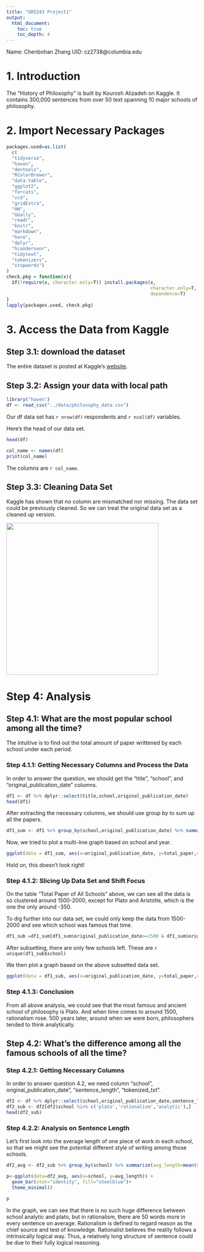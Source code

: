 ```yaml
---
title: "GR5243 Project1"
output:
  html_document:
    toc: true
    toc_depth: 4
---
```


Name: Chenbohan Zhang
UID: cz2738@columbia.edu

# 1. Introduction

The "History of Philosophy" is built by Kourosh Alizadeh on Kaggle. It contains 300,000 sentences from over 50 text spanning 10 major schools of philosophy. 



# 2. Import Necessary Packages

```r
packages.used=as.list(
  c(
  "tidyverse",
  "haven",
  "devtools",
  "RColorBrewer",
  "data.table",
  "ggplot2",
  "forcats",
  "vcd",
  "gridExtra",
  "HH",
  "GGally",
  "readr",
  "knitr",
  "markdown",
  "here",
  "dplyr",
  "hcandersenr",
  "tidytext",
  "tokenizers",
  "stopwords")
)
check.pkg = function(x){
  if(!require(x, character.only=T)) install.packages(x, 
                                                     character.only=T,
                                                     dependence=T)
}
lapply(packages.used, check.pkg)
```


# 3. Access the Data from Kaggle

## Step 3.1: download the dataset

The entire dataset is posted at Kaggle's [website](https://www.kaggle.com/datasets/kouroshalizadeh/history-of-philosophy?select=philosophy_data.csv).

## Step 3.2: Assign your data with local path

```r
library("haven")
df <- read_csv("../data/philosophy_data.csv")
```

Our df data set has `r nrow(df)` respondents and `r ncol(df)` variables.

Here's the head of our data set.

```r
head(df)
```


```r
col_name <- names(df)
print(col_name)
```
The columns are `r col_name`.

## Step 3.3: Cleaning Data Set

Kaggle has shown that no column are mismatched nor missing. The data set could be previously cleaned. So we can treat the original data set as a cleaned up version.

<img src="../figs/screen_shot_kaggle.png" width="400">

# Step 4: Analysis

## Step 4.1: What are the most popular school among all the time?

The intuitive is to find out the total amount of paper writtened by each school under each period.

### Step 4.1.1: Getting Necessary Columns and Process the Data

In order to answer the question, we should get the "title",  "school", and "original_publication_date" columns.

```r
df1 <- df %>% dplyr::select(title,school,original_publication_date)
head(df1)
```

After extracting the necessary columns, we should use group by to sum up all the papers. 

```r
df1_sum <- df1 %>% group_by(school,original_publication_date) %>% summarize(total_paper=n(),.groups = 'drop')
```

Now, we tried to plot a multi-line graph based on school and year.

```r
ggplot(data = df1_sum, aes(x=original_publication_date, y=total_paper,colour=school)) + geom_line() + labs(title="Total Paper of All Schools") 
```

Hold on, this doesn't look right!


### Step 4.1.2: Slicing Up Data Set and Shift Focus

On the table "Total Paper of All Schools" above, we can see all the data is so clustered around 1500-2000, except for Plato and Aristotle, which is the one the only around -350.

To dig further into our data set, we could only keep the data from 1500-2000 and see which school was famous that time.

```r
df1_sub =df1_sum[df1_sum$original_publication_date>=1500 & df1_sum$original_publication_date<=2000, ]

```

After subsetting, there are only few schools left. These are `r unique(df1_sub$school)`

We then plot a graph based on the above subsetted data set.

```r
ggplot(data = df1_sub, aes(x=original_publication_date, y=total_paper,colour=school)) + geom_line() + labs(title="Total Paper of All Schools from 1500 to 2000") 
```

### Step 4.1.3: Conclusion

From all above analysis, we could see that the most famous and ancient school of philosophy is Plato. And when time comes to around 1500, rationalism rose. 500 years later, around when we were born, philosophers tended to think analytically. 

## Step 4.2: What's the difference among all the famous schools of all the time?

### Step 4.2.1: Getting Necessary Columns

In order to answer question 4.2, we need column "school", original_publication_date", "sentence_length", "tokenized_txt".

```r
df2 <- df %>% dplyr::select(school,original_publication_date,sentence_length, tokenized_txt)
df2_sub <- df2[df2$school %in% c('plato','rationalism','analytic'),]
head(df2_sub)
```

### Step 4.2.2: Analysis on Sentence Length

Let's first look into the average length of one piece of work in each school, so that we might see the potential different style of writing among those schools.

```r
df2_avg <- df2_sub %>% group_by(school) %>% summarize(avg_length=mean(sentence_length),.groups = 'drop')

```
```r
p<-ggplot(data=df2_avg, aes(x=school, y=avg_length)) +
  geom_bar(stat="identity", fill="steelblue")+
  theme_minimal()

p
```

In the graph, we can see that there is no such huge difference between school analytic and plato, but in rationalism, there are 50 words more in every sentence on average. Rationalism is defined to regard reason as the chief source and test of knowledge. Rationalist believes the reality follows a intrinsically logical way. Thus, a relatively long structure of sentence could be due to their fully logical reasoning. 

